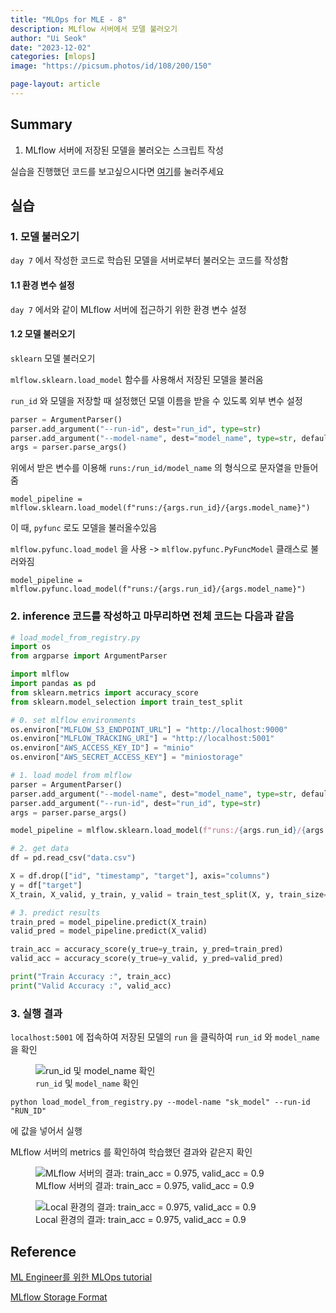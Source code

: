 ```yaml
---
title: "MLOps for MLE - 8"
description: MLflow 서버에서 모델 불러오기
author: "Ui Seok"
date: "2023-12-02"
categories: [mlops]
image: "https://picsum.photos/id/108/200/150"

page-layout: article
---
```


## Summary

1. MLflow 서버에 저장된 모델을 불러오는 스크립트 작성

::: {.callout-note}
실습을 진행했던 코드를 보고싶으시다면 [여기](https://github.com/Ui-Seok/mlops-tutorial)를 눌러주세요
:::


## 실습

### 1. 모델 불러오기

`day 7` 에서 작성한 코드로 학습된 모델을 서버로부터 불러오는 코드를 작성함

#### 1.1 환경 변수 설정

`day 7` 에서와 같이 MLflow 서버에 접근하기 위한 환경 변수 설정

#### 1.2 모델 불러오기

`sklearn` 모델 불러오기

`mlflow.sklearn.load_model` 함수를 사용해서 저장된 모델을 불러옴

`run_id` 와 모델을 저장할 때 설정했던 모델 이름을 받을 수 있도록 외부 변수 설정

``` python
parser = ArgumentParser()
parser.add_argument("--run-id", dest="run_id", type=str)
parser.add_argument("--model-name", dest="model_name", type=str, default="sk_model")
args = parser.parse_args()

```

위에서 받은 변수를 이용해 `runs:/run_id/model_name` 의 형식으로 문자열을 만들어 줌

`model_pipeline = mlflow.sklearn.load_model(f"runs:/{args.run_id}/{args.model_name}")`

이 때, `pyfunc` 로도 모델을 불러올수있음

`mlflow.pyfunc.load_model` 을 사용 -> `mlflow.pyfunc.PyFuncModel` 클래스로 불러와짐

`model_pipeline = mlflow.pyfunc.load_model(f"runs:/{args.run_id}/{args.model_name}")`

### 2. inference 코드를 작성하고 마무리하면 전체 코드는 다음과 같음

``` python
# load_model_from_registry.py
import os
from argparse import ArgumentParser

import mlflow
import pandas as pd
from sklearn.metrics import accuracy_score
from sklearn.model_selection import train_test_split

# 0. set mlflow environments
os.environ["MLFLOW_S3_ENDPOINT_URL"] = "http://localhost:9000"
os.environ["MLFLOW_TRACKING_URI"] = "http://localhost:5001"
os.environ["AWS_ACCESS_KEY_ID"] = "minio"
os.environ["AWS_SECRET_ACCESS_KEY"] = "miniostorage"

# 1. load model from mlflow
parser = ArgumentParser()
parser.add_argument("--model-name", dest="model_name", type=str, default="sk_model")
parser.add_argument("--run-id", dest="run_id", type=str)
args = parser.parse_args()

model_pipeline = mlflow.sklearn.load_model(f"runs:/{args.run_id}/{args.model_name}")

# 2. get data
df = pd.read_csv("data.csv")

X = df.drop(["id", "timestamp", "target"], axis="columns")
y = df["target"]
X_train, X_valid, y_train, y_valid = train_test_split(X, y, train_size=0.8, random_state=2022)

# 3. predict results
train_pred = model_pipeline.predict(X_train)
valid_pred = model_pipeline.predict(X_valid)

train_acc = accuracy_score(y_true=y_train, y_pred=train_pred)
valid_acc = accuracy_score(y_true=y_valid, y_pred=valid_pred)

print("Train Accuracy :", train_acc)
print("Valid Accuracy :", valid_acc)

```

### 3. 실행 결과

`localhost:5001` 에 접속하여 저장된 모델의 `run` 을 클릭하여 `run_id` 와 `model_name` 을 확인

![`run_id` 및 `model_name` 확인](fig1.png)

`python load_model_from_registry.py --model-name "sk_model" --run-id "RUN_ID"`

에 값을 넣어서 실행

MLflow 서버의 metrics 를 확인하여 학습했던 결과와 같은지 확인

::: {layout-ncol=2}
![MLflow 서버의 결과: train_acc = 0.975, valid_acc = 0.9](fig2.png)

![Local 환경의 결과: train_acc = 0.975, valid_acc = 0.9](fig3.png)
:::



## Reference

[ML Engineer를 위한 MLOps tutorial](https://mlops-for-mle.github.io/tutorial/)

[MLflow Storage Format](https://www.mlflow.org/docs/latest/models.html#storage-format)